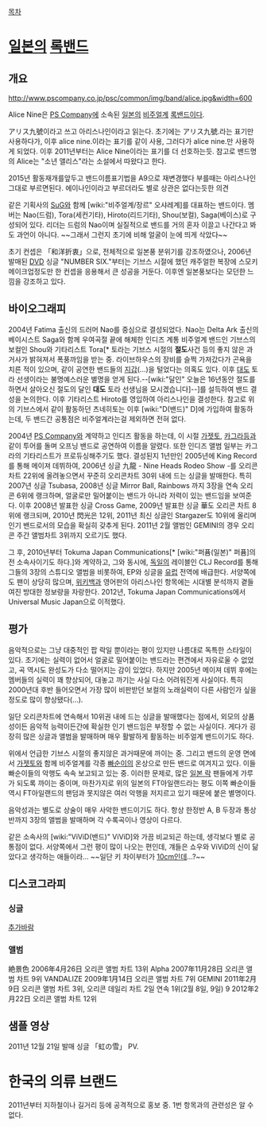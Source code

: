 [[목차]]

= [[일본]]의 [[록밴드]] =
== 개요 ==
http://www.pscompany.co.jp/psc/common/img/band/alice.jpg&width=600

Alice Nine은 [[PS Company]]에 소속된 [[일본]]의 [[비주얼계]] [[록밴드]]이다. 

アリス九號이라고 쓰고 아리스나인이라고 읽는다. 초기에는 アリス九號.라는 표기만 사용하다가, 이후 alice nine.이라는 표기를 같이 사용, 그러다가 alice nine.만 사용하게 되었다. 이후 2011년부터는 Alice Nine이라는 표기를 더 선호하는듯. 참고로 밴드명의 Alice는 "소년 앨리스"라는 소설에서 따왔다고 한다. 

2015년 활동재개를앞두고 밴드이름표기법을 A9으로 재변경했다
부를때는 아리스나인 그대로 부르면된다. 에이나인이라고 부르더라도 별로 상관은 없다는듯한 의견

같은 기획사의 [[SuG]]와 함께 [wiki:"비주얼계/장르" 오샤레계]를 대표하는 밴드이다. 멤버는 Nao(드럼), Tora(세컨기타), Hiroto(리드기타), Shou(보컬), Saga(베이스)로 구성되어 있다. 리더는 드럼의 Nao이며 실질적으로 밴드를 거의 혼자 이끌고 나간다고 봐도 과언이 아니다. ~~그래서 그런지 초기에 비해 얼굴이 눈에 띄게 삭았다~~
 
초기 컨셉은 「和洋折衷」으로, 전체적으로 일본풍 분위기를 강조하였으나, 2006년 발매된 [[DVD]] 싱글 "NUMBER SIX."부터는 기브스 시절에 했던 캐주얼한 복장에 스모키 메이크업정도만 한 컨셉을 응용해서 큰 성공을 거둔다. 이후엔 일본풍보다는 모던한 느낌을 강조하고 있다.

== 바이오그래피 ==
2004년 Fatima 출신의 드러머 Nao를 중심으로 결성되었다. Nao는 Delta Ark 출신의 베이시스트 Saga와 함께 우여곡절 끝에 해체한 인디즈 계통 비주얼계 밴드인 기브스의 보컬인 Shou와 기타리스트 Tora[* 토라는 기브스 시절의 '''절도'''사건 등의 좋지 않은 과거사가 밝혀져서 폭풍까임을 받는 중. 라이브하우스의 장비를 슬쩍 가져갔다가 곤욕을 치른 적이 있으며, 같이 공연한 밴드들의 [[지갑]](...)을 털었다는 의혹도 있다. 이후 [[대도]] 토라 선생이라는 불명예스러운 별명을 얻게 된다.--[wiki:"달인" 오늘은 16년동안 절도를 하면서 살아오신 절도의 달인 '''대도''' 토라 선생님을 모시겠습니다]--]를 설득하여 밴드 결성을 논의한다. 이후 기타리스트 Hiroto를 영입하여 아리스나인을 결성한다. 참고로 위의 기브스에서 같이 활동하던 츠네히토는 이후 [wiki:"D(밴드)" D]에 가입하여 활동하는데, 두 밴드간 공통점은 비주얼계라는걸 제외하면 전혀 없다. 

2004년 [[PS Company]]와 계약하고 인디즈 활동을 하는데, 이 시절 [[가젯토]], [[카그라]]등과 같이 투어를 돌며 오프닝 밴드로 공연하여 이름을 알렸다. 또한 인디즈 앨범 일부는 카그라의 기타리스트가 프로듀싱해주기도 했다. 결성된지 1년만인 2005년에 King Record를 통해 메이져 데뷔하여, 2006년 싱글 九龍 - Nine Heads Rodeo Show -를 오리콘차트 22위에 올려놓으면서 꾸준히 오리콘차트 30위 내에 드는 싱글을 발매한다. 특히 2007년 싱글 Tsubasa, 2008년 싱글 Mirror Ball, Rainbows 까지 3장을 연속 오리콘 6위에 랭크하며, 얼굴로만 밀어붙이는 밴드가 아니라 저력이 있는 밴드임을 보여준다. 이후 2008년 발표한 싱글 Cross Game, 2009년 발표한 싱글 華도 오리콘 차트 8위에 랭크되며, 2010년 閃光은 12위, 2011년 최신 싱글인 Stargazer도 10위에 올리며 인기 밴드로서의 모습을 확실히 갖추게 된다. 2011년 2월 앨범인 GEMINI의 경우 오리콘 주간 앨범차트 3위까지 오르기도 했다.

그 후, 2010년부터 Tokuma Japan Communications[* [wiki:"퍼퓸(일본)" 퍼퓸]의 전 소속사이기도 하다.]와 계약하고, 그와 동시에, [[독일]]의 레이블인 CLJ Record를 통해 그들의 3장의 스튜디오 앨범을 비롯하여, EP와 싱글을 [[유럽]] 전역에 배급한다. 서양쪽에도 팬이 상당히 많으며, [[위키백과]] 영어판의 아리스나인 항목에는 시대별 분석까지 곁들여진 방대한 정보량을 자랑한다.
2012년, Tokuma Japan Communications에서 Universal Music Japan으로 이적했다.

== 평가 ==
음악적으로는 그냥 대중적인 팝 락일 뿐이라는 평이 있지만 나름대로 독특한 스타일이 있다. 초기에는 실력이 없어서 얼굴로 밀어붙이는 밴드라는 편견에서 자유로울 수 없었고, 곡 역시도 완성도가 다소 떨어지는 감이 있었다. 하지만 2005년 메이져 데뷔 후에는 멤버들의 실력이 꽤 향상되어, 대놓고 까기는 사실 다소 어려워진게 사실이다. 특히 2000년대 후반 들어오면서 가장 많이 비판받던 보컬의 노래실력이 다른 사람인가 싶을 정도로 많이 향상됐다(...).

일단 오리콘차트에 연속해서 10위권 내에 드는 싱글을 발매했다는 점에서, 외모의 상품성이든 음악적 능력이든간에 확실한 인기 밴드임은 부정할 수 없는 사실이다. 게다가 굉장히 많은 싱글과 앨범을 발매하며 매우 활발하게 활동하는 비주얼계 밴드이기도 하다.

위에서 언급한 기브스 시절의 좋지않은 과거때문에 까이는 중. 그리고 밴드의 운영 면에서 [[가젯토]]와 함께 비주얼계를 각종 [[빠순이]]의 온상으로 만든 밴드로 여겨지고 있다. 이들 빠순이들의 악행도 속속 보고되고 있는 중. 이러한 문제로, 많은 [[일본 락]] 팬들에게 가루가 되도록 까이는 중이며, 마찬가지로 위의 일본의 FT아일랜드라는 평도 이쪽 빠순이들 역시 FT아일랜드의 팬덤과 못지않은 여러 악행을 저지르고 있기 때문에 붙은 별명이다.

음악성과는 별도로 상술이 매우 사악한 밴드이기도 하다. 항상 한정반 A, B 두장과 통상반까지 3장의 앨범을 발매하며 각 수록곡이나 영상이 다르다.

같은 소속사의 [wiki:"ViViD(밴드)" ViViD]와 가끔 비교되곤 하는데, 생각보다 별로 공통점이 없다. 서양쪽에서 그런 평이 많이 나오는 편인데, 걔들은 쇼우와 ViViD의 신이 닮았다고 생각하는 애들이라... ~~일단 키 차이부터가 [[10cm]]인데...?~~

== 디스코그라피 ==
=== 싱글 ===
[[추가바람]]
=== 앨범 ===
絶景色 2006年4月26日 오리콘 앨범 차트 13위
Alpha 2007年11月28日 오리콘 앨범 차트 9위
VANDALIZE 2009年1月14日 오리콘 앨범 차트 7위
GEMINI 2011年2月9日 오리콘 앨범 차트 3위, 오리콘 데일리 차트 2일 연속 1위(2월 8일, 9일)
9 2012年2月22日 오리콘 앨범 차트 12위

== 샘플 영상 ==
{{{#!html
<object id='skplayer' name='skplayer' width='640' height='384' classid='clsid:D27CDB6E-AE6D-11cf-96B8-444553540000' codebase='http://download.macromedia.com/pub/shockwave/cabs/flash/swflash.cab#version=9.0.115.00'><param name='movie' value='http://v.nate.com/v.sk/movie/0|219657291/20111230011201506963751006' /><param name='allowFullscreen' value='true' /><param name='allowScriptAccess' value='always' /><param name='wmode' value='transparent' /><embed src='http://v.nate.com/v.sk/movie/0|219657291/20111230011201506963751006' wmode='transparent' allowScriptAccess='always' allowFullscreen='true' name='skplayer' width='640' height='384' type='application/x-shockwave-flash' pluginspage='http://www.macromedia.com/go/getflashplayer' /></object>
}}}
2011년 12월 21일 발매 싱글 「虹の雪」 PV. 

= 한국의 의류 브랜드 =
2011년부터 지하철이나 길거리 등에 공격적으로 홍보 중. 1번 항목과의 관련성은 알 수 없다. 
